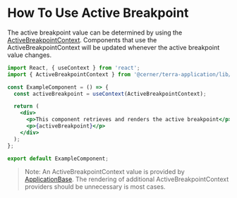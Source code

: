 # How To Use Active Breakpoint

The active breakpoint value can be determined by using the [ActiveBreakpointContext](/application/cerner-terra-application/contexts/active-breakpoint-context). Components that use the ActiveBreakpointContext will be updated whenever the active breakpoint value changes.

```jsx
import React, { useContext } from 'react';
import { ActiveBreakpointContext } from '@cerner/terra-application/lib/breakpoints';

const ExampleComponent = () => {
  const activeBreakpoint = useContext(ActiveBreakpointContext);

  return (
    <div>
      <p>This component retrieves and renders the active breakpoint</p>
      <p>{activeBreakpoint}</p>
    </div>
  );
};

export default ExampleComponent;
```

> Note: An ActiveBreakpointContext value is provided by [ApplicationBase](/application/cerner-terra-application/components/application-base). The rendering of additional ActiveBreakpointContext providers should be unnecessary is most cases.